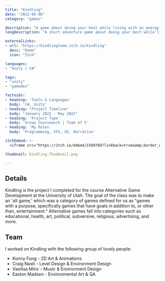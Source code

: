 ```yaml
---
title: "Kindling"
date: "2022-05-06"
category: "games"

description: "A game about doing your best while living with an energy-limiting chronic illness."
longDescription: "A short adventure game about doing your best while living with an energy-limiting chronic illness, 			made with C# in Unity."

externalLinks:
- url: "https://kindlingteam.itch.io/kindling"
  desc: "Demo"
  icon: "Itch"

languages:
- "Unity / C#"

tags:
- "unity"
- "gamedev"

factoids: 
- heading: 'Tools & Languages'
  body: 'C#, Unity'
- heading: "Project Timeline"
  body: "January 2022 - May 2022"
- heading: 'Project Type'
  body: 'Group Coursework | Team of 5'
- heading: 'My Roles'
  body: 'Programming, VFX, UI, Narrative'

itchEmbed: >-
  <iframe src="https://itch.io/embed/1569769?linkback=true&amp;border_width=3&amp;bg_color=222221&amp;fg_color=eeeeee&amp;link_color=fa5c5c&amp;border_color=363636" width="556" height="171" frameborder="0"><a href="https://kindlingteam.itch.io/kindling">Kindling by Kindling Team, Marissa Angell</a></iframe>

thumbnail: Kindling_Thumbnail.png

---
```


<ProseWrapper>

## Details

Kindling is the project I completed for the course Alternative Game Development at the University of Utah. The goal of the class was to make an 'alt game,' which was a category of games defined for us as "games with a purpose, specifically games that have goals in addition to, or other than, entertainment." Alternative games fall into categories such as educational, health, art, political, subversive, religious, advertising, and more. 

## Team

I worked on Kindling with the following group of lovely people:

* Konny Fung - 2D Art & Animations
* Craig Nash - Level Design & Environment Design
* Vasilisa Miric - Music & Environment Design
* Easton Madsen - Environmental Art & QA


</ProseWrapper>

